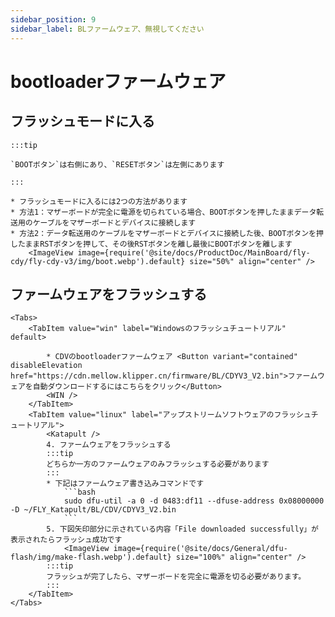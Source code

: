 ```yaml
---
sidebar_position: 9
sidebar_label: BLファームウェア、無視してください
---
```



# bootloaderファームウェア

## フラッシュモードに入る

    :::tip
 
    `BOOTボタン`は右側にあり、`RESETボタン`は左側にあります

    :::

    * フラッシュモードに入るには2つの方法があります
    * 方法1：マザーボードが完全に電源を切られている場合、BOOTボタンを押したままデータ転送用のケーブルをマザーボードとデバイスに接続します
    * 方法2：データ転送用のケーブルをマザーボードとデバイスに接続した後、BOOTボタンを押したままRSTボタンを押して、その後RSTボタンを離し最後にBOOTボタンを離します
        <ImageView image={require('@site/docs/ProductDoc/MainBoard/fly-cdy/fly-cdy-v3/img/boot.webp').default} size="50%" align="center" />

## ファームウェアをフラッシュする
    <Tabs>
        <TabItem value="win" label="Windowsのフラッシュチュートリアル" default>

            * CDVのbootloaderファームウェア <Button variant="contained" disableElevation href="https://cdn.mellow.klipper.cn/firmware/BL/CDYV3_V2.bin">ファームウェアを自動ダウンロードするにはこちらをクリック</Button>
            <WIN />
        </TabItem>
        <TabItem value="linux" label="アップストリームソフトウェアのフラッシュチュートリアル">
            <Katapult />
            4. ファームウェアをフラッシュする
            :::tip
            どちらか一方のファームウェアのみフラッシュする必要があります
            :::
            * 下記はファームウェア書き込みコマンドです
                ```bash
                sudo dfu-util -a 0 -d 0483:df11 --dfuse-address 0x08000000 -D ~/FLY_Katapult/BL/CDV/CDYV3_V2.bin
                ```
            5. 下図矢印部分に示されている内容「File downloaded successfully」が表示されたらフラッシュ成功です
                <ImageView image={require('@site/docs/General/dfu-flash/img/make-flash.webp').default} size="100%" align="center" />
            :::tip
            フラッシュが完了したら、マザーボードを完全に電源を切る必要があります。
            :::
        </TabItem>
    </Tabs>